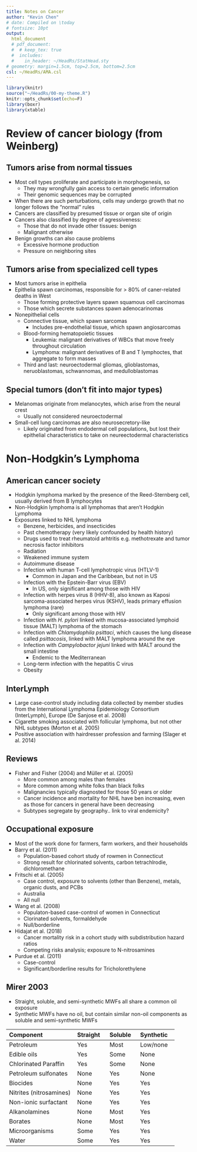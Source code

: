 ```yaml
---
title: Notes on Cancer
author: "Kevin Chen"
# date: Compiled on \today
# fontsize: 10pt
output:
  html_document
  # pdf_document:
  #  # keep_tex: true
  #  includes:
  #    in_header: ~/HeadRs/StatHead.sty
# geometry: margin=1.5cm, top=2.5cm, bottom=2.5cm
csl: ~/HeadRs/AMA.csl
---
```


```r
library(knitr)
source("~/HeadRs/00-my-theme.R")
knitr::opts_chunk$set(echo=F)
library(boxr)
library(xtable)
```


# Review of cancer biology (from Weinberg)

## Tumors arise from normal tissues

- Most cell types proliferate and participate in morphogenesis, so
	- They may wrongfully gain access to certain genetic information
	- Their genomic sequences may be corrupted
- When there are such perturbations, cells may undergo growth that no longer follows the "normal" rules
- Cancers are classified by presumed tissue or organ site of origin
- Cancers also classified by degree of agressiveness:
	- Those that do not invade other tissues: benign
	- Malignant otherwise
- Benign growths can also cause problems
	- Excessive hormone production
	- Pressure on neighboring sites

## Tumors arise from specialized cell types

- Most tumors arise in epithelia
- Epithelia spawn carcinomas, responsible for > 80% of caner-related deaths in West
	- Those forming protective layers spawn squamous cell carcinomas
	- Those which secrete substances spawn adenocarinomas
- Nonepithelial cells
	- Connective tissue, which spawn sarcomas
		- Includes pre-endothelial tissue, which spawn angiosarcomas
	- Blood-forming hematopoietic tissues
		- Leukemia: malignant derivatives of WBCs that move freely throughout circulation
		- Lymphoma: malignant derivatives of B and T lymphoctes, that aggregate to form masses
	- Third and last: neuroectodermal
		gliomas, glioblastomas, neruoblastomas, schwannomas, and medulloblastomas

## Special tumors (don't fit into major types)

- Melanomas originate from melanocytes, which arise from the neural crest
	- Usually not considered neuroectodermal
- Small-cell lung carcinomas are also neurosecretory-like
	- Likely originated from endodermal cell populations, but lost their epithelial characteristics to take on neureectodermal characteristics

# Non-Hodgkin's Lymphoma

## American cancer society

- Hodgkin lymphoma marked by the presence of the Reed-Sternberg cell, usually derived from B lymphocytes
- Non-Hodgkin lymphoma is all lymphomas that aren't Hodgkin Lymphoma
- Exposures linked to NHL lymphoma
	- Benzene, herbicides, and insecticides
	- Past chemotherapy (very likely confounded by health history)
	- Drugs used to treat rheumatoid arhtritis e.g. methotrexate and tumor necrosis factor inhibitors
	- Radiation
	- Weakened immune system
	- Autoimmune disease
	- Infection with human T-cell lymphotropic virus (HTLV-1)
		- Common in Japan and the Caribbean, but not in US
	- Infection with the Epstein-Barr virus (EBV)
		- In US, only significant among those with HIV
	- Infection with herpes virus 8 (HHV-8), also known as Kaposi sarcoma-associated herpes virus (KSHV), leads primary effusion lymphoma (rare)
		- Only significant among those with HIV
	- Infection with _H. pylori_ linked with mucosa-associated lymphoid tissue (MALT) lymphoma of the stomach
	- Infection with _Chlamydophila psittaci_, which causes the lung disease called _psittacosis_, linked with MALT lymphoma around the eye
	- Infection with _Campylobactor jejuni_ linked with MALT around the small intestine
		- Endemic to the Mediterranean
	- Long-term infection with the hepatitis C virus
	- Obesity

## InterLymph

- Large case-control study including data collected by member studies from the International Lymphoma Epidemiology Consortium (InterLymph), Europe (De Sanjose et al. 2008)
- Cigarette smoking associated with follicular lymphoma, but not other NHL subtypes (Morton et al. 2005)
- Positive association with hairdresser profession and farming (Slager et al. 2014)

## Reviews

- Fisher and Fisher (2004) and Müller et al. (2005)
	- More common among males than females
	- More common among white folks than black folks
	- Malignancies typically diagnosted for those 50 years or older
	- Cancer incidence and mortality for NHL have ben increasing, even as those for cancers in general have been decreasing
	- Subtypes segregate by geography.. link to viral endemicity?

## Occupational exposure

- Most of the work done for farmers, farm workers, and their households
- Barry et al. (2011)
	- Population-based cohort study of rowmen in Connecticut
	- Strong result for chlorinated solvents, carbon tetrachlrodie, dichloromethane
- Fritschi et al. (2005)
	- Case control, exposure to solvents (other than Benzene), metals, organic dusts, and PCBs
	- Australia
	- All null
- Wang et al. (2008)
	- Populaton-based case-control of women in Connecticut
	- Clorinated solvents, formaldehyde
	- Null/borderline
- Hidajat et al. (2018)
	- Cancer mortality risk in a cohort study with subdistribution hazard ratios
	- Competing risks analysis; exposure to N-nitrosamines
- Purdue et al. (2011)
	- Case-control
	- Significant/borderline results for Tricholorethylene
	
## Mirer 2003

- Straight, soluble, and semi-synthetic MWFs all share a common oil exposure
- Synthetic MWFs have no oil, but contain similar non-oil components as soluble and semi-synthetic MWFs

----------------------------------------------------------------------------
Component                      Straight       Soluble       Synthetic
------------------------------ -------------- ------------- ----------------
Petroleum                      Yes            Most          Low/none       

Edible oils                    Yes            Some          None        

Chlorinated Paraffin           Yes            Some          None        

Petroleum sulfonates           None           Yes           None        

Biocides                       None           Yes           Yes        

Nitrites (nitrosamines)        None           Yes           Yes        

Non-ionic surfactant           None           Yes           Yes        

Alkanolamines                  None           Most          Yes        

Borates                        None           Most          Yes        

Microorganisms                 Some           Yes           Yes        

Water                          Some           Yes           Yes        

----------------------------------------------------------------------------